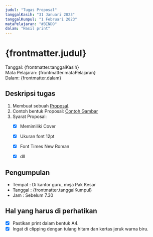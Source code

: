 ```yaml
---
judul: "Tugas Proposal"
tanggalKasih: "31 Januari 2023"
tanggalKumpul: "1 Februari 2023"
mataPelajaran: "#BINDO"
dalam: "Hasil print"
---
```

# {frontmatter.judul}
Tanggal: {frontmatter.tanggalKasih}  
Mata Pelajaran: {frontmatter.mataPelajaran}  
Dalam: {frontmatter.dalam}  

## Deskripsi tugas
1. Membuat sebuah [Proposal](https://id.wikipedia.org/wiki/Proposal).
2. Contoh bentuk Proposal: [Contoh Gambar](https://i1.rgstatic.net/publication/340427784_Proposal_Kuantitatif_JAMALUDIN_1710111210009/links/5e87f60e92851c2f527ba3a2/largepreview.png)
3. Syarat Proposal:
    - [x] Memimiliki Cover
    - [x] Ukuran font 12pt
    - [x] Font Times New Roman
    - [x] dll


## Pengumpulan
- Tempat : Di kantor guru, meja Pak Kesar
- Tanggal : {frontmatter.tanggalKumpul}
- Jam   : Sebelum 7.30


## Hal yang harus di perhatikan
- [x] Pastikan print dalam bentuk A4.
- [x] Ingat di clipping dengan tulang hitam dan kertas jeruk warna biru.